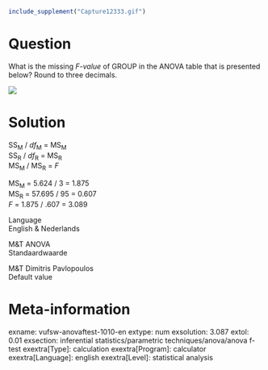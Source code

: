 ```r
include_supplement("Capture12333.gif")
```

Question
========
What is the missing *F-value *of GROUP in the ANOVA table that is
presented below? Round to three decimals.  
  

  
![](Capture12333.gif)


Solution
========





SS<sub>M</sub> / *df*<sub>M</sub> = MS<sub>M</sub>  
SS<sub>R</sub> / *df*<sub>R</sub> = MS<sub>R</sub>  
MS<sub>M</sub> / MS<sub>R</sub> = *F*  
  
MS<sub>M</sub> = 5.624 / 3 = 1.875  
MS<sub>R</sub> = 57.695 / 95 = 0.607  
*F* = 1.875 / .607 = 3.089





Language  
English & Nederlands

M&T ANOVA  
Standaardwaarde

M&T Dimitris Pavlopoulos  
Default value

Meta-information
================
exname: vufsw-anovaftest-1010-en
extype: num
exsolution: 3.087
extol: 0.01
exsection: inferential statistics/parametric techniques/anova/anova f-test
exextra[Type]: calculation
exextra[Program]: calculator
exextra[Language]: english
exextra[Level]: statistical analysis

